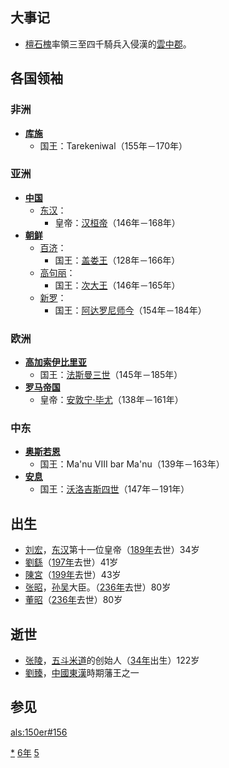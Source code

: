 {{yearTOC|156|东汉'''[[永寿_(汉桓帝)|永寿]]二年'''}}

== 大事记 ==
*[[檀石槐|檀石槐]]率領三至四千騎兵入侵漢的[[雲中郡|雲中郡]]。

== 各国领袖 ==
=== 非洲 ===
*'''[[库施|库施]]'''
**国王：Tarekeniwal（155年－170年）

=== 亚洲 ===
*'''[[中国|中国]]'''
**[[东汉|东汉]]：
***皇帝：[[汉桓帝|汉桓帝]]（146年－168年）
*'''[[朝鲜民主主义人民共和国|朝鲜]]'''
**[[百濟|百济]]：
***国王：[[盖娄王|盖娄王]]（128年－166年）
**[[高句丽|高句丽]]：
***国王：[[次大王|次大王]]（146年－165年）
**[[新罗|新罗]]：
***国王：[[阿达罗尼师今|阿达罗尼师今]]（154年－184年）

=== 欧洲 ===
*'''[[高加索伊比利亞王國|高加索伊比里亚]]'''
**国王：[[法斯曼三世|法斯曼三世]]（145年－185年）
*'''[[羅馬帝國|罗马帝国]]'''
**皇帝：[[安敦宁·毕尤|安敦宁·毕尤]]（138年－161年）

=== 中东 ===
*'''[[奥斯若恩|奥斯若恩]]'''
**国王：Ma'nu VIII bar Ma'nu（139年－163年）
*'''[[安息_(国家)|安息]]''' 
**国王：[[沃洛吉斯四世|沃洛吉斯四世]]（147年－191年）

== 出生 ==
*[[汉灵帝|刘宏]]，[[东汉|东汉]]第十一位皇帝（[[189年|189年]]去世）34岁
*[[劉繇|劉繇]]（[[197年|197年]]去世）41岁
*[[陳宮|陳宮]]（[[199年|199年]]去世）43岁
*[[张昭_(三国)|张昭]]，[[孙吴|孙吴]]大臣。（[[236年|236年]]去世）80岁
*[[董昭|董昭]]（[[236年|236年]]去世）80岁

== 逝世 ==
*[[张道陵|张陵]]，[[五斗米道|五斗米道]]的创始人（[[34年|34年]]出生）122岁
*[[劉臻|劉臻]]，[[中國|中國]][[東漢|東漢]]時期藩王之一

== 参见 ==
{{Wikisource year mention}}

[[Category:156年|*]]
[[Category:150年代|6年]]
[[Category:2世纪各年|5]]

[[als:150er#156|als:150er#156]]
